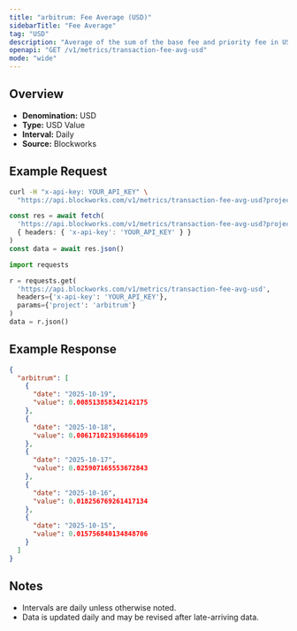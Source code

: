 ```yaml
---
title: "arbitrum: Fee Average (USD)"
sidebarTitle: "Fee Average"
tag: "USD"
description: "Average of the sum of the base fee and priority fee in USD that day"
openapi: "GET /v1/metrics/transaction-fee-avg-usd"
mode: "wide"
---
```


## Overview

- **Denomination:** USD
- **Type:** USD Value
- **Interval:** Daily
- **Source:** Blockworks

## Example Request

<CodeGroup>

```bash cURL
curl -H "x-api-key: YOUR_API_KEY" \
  "https://api.blockworks.com/v1/metrics/transaction-fee-avg-usd?project=arbitrum"
```

```typescript TypeScript
const res = await fetch(
  'https://api.blockworks.com/v1/metrics/transaction-fee-avg-usd?project=arbitrum',
  { headers: { 'x-api-key': 'YOUR_API_KEY' } }
)
const data = await res.json()
```

```python Python
import requests

r = requests.get(
  'https://api.blockworks.com/v1/metrics/transaction-fee-avg-usd',
  headers={'x-api-key': 'YOUR_API_KEY'},
  params={'project': 'arbitrum'}
)
data = r.json()
```

</CodeGroup>

## Example Response

```json
{
  "arbitrum": [
    {
      "date": "2025-10-19",
      "value": 0.008513858342142175
    },
    {
      "date": "2025-10-18",
      "value": 0.006171021936866109
    },
    {
      "date": "2025-10-17",
      "value": 0.025907165553672843
    },
    {
      "date": "2025-10-16",
      "value": 0.018256769261417134
    },
    {
      "date": "2025-10-15",
      "value": 0.015756840134848706
    }
  ]
}
```

## Notes
- Intervals are daily unless otherwise noted.
- Data is updated daily and may be revised after late-arriving data.